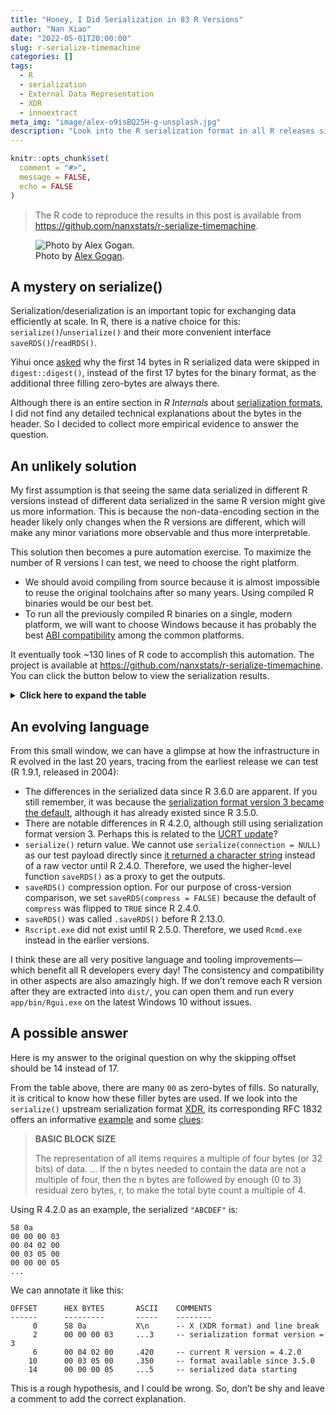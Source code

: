 ```yaml
---
title: "Honey, I Did Serialization in 83 R Versions"
author: "Nan Xiao"
date: "2022-05-01T20:00:00"
slug: r-serialize-timemachine
categories: []
tags:
  - R
  - serialization
  - External Data Representation
  - XDR
  - innoextract
meta_img: "image/alex-o9isBQ25H-g-unsplash.jpg"
description: "Look into the R serialization format in all R releases since 1.9.1."
---
```


```r
knitr::opts_chunk$set(
  comment = "#>",
  message = FALSE,
  echo = FALSE
)
```

> The R code to reproduce the results in this post is available from
> <https://github.com/nanxstats/r-serialize-timemachine>.

![Photo by [Alex Gogan](https://unsplash.com/photos/o9isBQ25H-g).](/image/alex-o9isBQ25H-g-unsplash.jpg)

## A mystery on serialize()

Serialization/deserialization is an important topic for exchanging data
efficiently at scale. In R, there is a native choice for this:
`serialize()`/`unserialize()` and their more convenient interface
`saveRDS()`/`readRDS()`.

Yihui once [asked](https://d.cosx.org/d/419804-serialize-17) why the
first 14 bytes in R serialized data were skipped in `digest::digest()`,
instead of the first 17 bytes for the binary format,
as the additional three filling zero-bytes are always there.

Although there is an entire section in _R Internals_ about
[serialization formats](https://cran.r-project.org/doc/manuals/r-devel/R-ints.html#Serialization-Formats),
I did not find any detailed technical explanations about the bytes in the header.
So I decided to collect more empirical evidence to answer the question.

## An unlikely solution

My first assumption is that seeing the same data serialized in different
R versions instead of different data serialized in the same R version
might give us more information.
This is because the non-data-encoding section in the header likely only changes
when the R versions are different, which will make any minor variations
more observable and thus more interpretable.

This solution then becomes a pure automation exercise.
To maximize the number of R versions I can test,
we need to choose the right platform.

- We should avoid compiling from source because it is almost
  impossible to reuse the original toolchains after
  so many years. Using compiled R binaries would be our best bet.
- To run all the previously compiled R binaries on a single, modern platform,
  we will want to choose Windows because it has probably the best
  [ABI compatibility](https://en.wikipedia.org/wiki/Binary-code_compatibility)
  among the common platforms.

It eventually took ~130 lines of R code to accomplish this automation.
The project is available at
<https://github.com/nanxstats/r-serialize-timemachine>.
You can click the button below to view the serialization results.

<details>
<summary>**Click here to expand the table**</summary>

<!-- <https://yihui.org/en/2021/06/css-full-width/> -->

```css
.fullwidth table {
    max-width: none;
    width: 100vw;
    margin-left: calc(50% - 50vw);
    font-family: ui-monospace, SFMono-Regular, "SF Mono", Menlo,
        Consolas, "Liberation Mono", monospace;
    font-size: 0.875rem;
}

details > summary {
    border: 1px solid #6c757d;
    border-radius: 0.25rem;
    padding: 1rem;
}
```

::: {.fullwidth}
```r
rds <- stringr::str_sort(fs::dir_ls("output/"), numeric = TRUE) # Natural sorting
version <- gsub(pattern = "R-|.rds", replacement = "", x = fs::path_file(rds))

get_file_size <- function(file) {
  file.info(file)$size
}

readbin_to_char <- function(path) {
  as.character(readBin(path, what = "raw", n = get_file_size(path)))
}

k <- length(version)
hex <- rep(NA, k)
for (i in seq_len(k)) hex[i] <- paste(readbin_to_char(rds[i]), collapse = " ")
df <- data.frame("version" = version, "hex" = hex)

knitr::kable(
  df,
  format = "html",
  table.attr = "class=\"table table-sm table-striped table-hover\"",
  col.names = c("R Version", "Hex value of serialized \"ABCDEF\"")
)
```
:::
</details>

<p></p>

## An evolving language

From this small window, we can have a glimpse at how the infrastructure in R
evolved in the last 20 years, tracing from the earliest release we can test
(R 1.9.1, released in 2004):

- The differences in the serialized data since R 3.6.0 are apparent.
  If you still remember, it was because the
  [serialization format version 3 became the default](https://cran.r-project.org/doc/manuals/r-release/NEWS.3.html#:~:text=CHANGES%20IN%20R%203.6.0),
  although it has already existed since R 3.5.0.
- There are notable differences in R 4.2.0, although still using serialization
  format version 3. Perhaps this is related to the
  [UCRT update](https://developer.r-project.org/Blog/public/2021/12/07/upcoming-changes-in-r-4.2-on-windows/)?
- `serialize()` return value. We cannot use `serialize(connection = NULL)`
  as our test payload directly since [it returned a character string](https://cran-archive.r-project.org/bin/windows/base/old/2.4.0/NEWS.R-2.4.0)
  instead of a raw vector until R 2.4.0.
  Therefore, we used the higher-level function `saveRDS()`
  as a proxy to get the outputs.
- `saveRDS()` compression option. For our purpose of cross-version comparison,
  we set `saveRDS(compress = FALSE)` because the default of `compress` was
  flipped to `TRUE` since R 2.4.0.
- `saveRDS()` was called `.saveRDS()` before R 2.13.0.
- `Rscript.exe` did not exist until R 2.5.0. Therefore, we used `Rcmd.exe`
  instead in the earlier versions.

I think these are all very positive language and tooling improvements---which
benefit all R developers every day!
The consistency and compatibility in other aspects are also amazingly high.
If we don't remove each R version after they are extracted into `dist/`,
you can open them and run every `app/bin/Rgui.exe` on the latest
Windows 10 without issues.

## A possible answer

Here is my answer to the original question on why the skipping offset
should be 14 instead of 17.

From the table above, there are many `00` as zero-bytes of fills.
So naturally, it is critical to know how these filler bytes are used.
If we look into the `serialize()` upstream serialization format
[XDR](https://en.wikipedia.org/wiki/External_Data_Representation),
its corresponding RFC 1832 offers an informative
[example](https://datatracker.ietf.org/doc/html/rfc1832#section-6)
and some
[clues](https://datatracker.ietf.org/doc/html/rfc1832#section-2):

> **BASIC BLOCK SIZE**
>
> The representation of all items requires a multiple of four bytes (or 32 bits) of data.
> ... If the n bytes needed to contain the data are not
> a multiple of four, then the n bytes are followed by enough (0 to 3)
> residual zero bytes, r, to make the total byte count a multiple of 4.

Using R 4.2.0 as an example, the serialized `"ABCDEF"` is:

```text
58 0a
00 00 00 03
00 04 02 00
00 03 05 00
00 00 00 05
...
```

We can annotate it like this:

```text
OFFSET      HEX BYTES       ASCII    COMMENTS
------      ---------       -----    --------
     0      58 0a           X\n      -- X (XDR format) and line break
     2      00 00 00 03     ...3     -- serialization format version = 3
     6      00 04 02 00     .420     -- current R version = 4.2.0
    10      00 03 05 00     .350     -- format available since 3.5.0
    14      00 00 00 05     ...5     -- serialized data starting
```

This is a rough hypothesis, and I could be wrong.
So, don't be shy and leave a comment to add the correct explanation.
